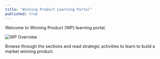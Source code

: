 ```yaml
---
title: "Winning Product Learning Portal"
published: true
---
```


Welcome to Winning Product (WP) learning portal. 

![WP Overview](https://raw.githubusercontent.com/winningproduct/learn-portal/master/img/wp-overview.png)

Browse through the sections and read strategic activities to learn to build a market winning product.

